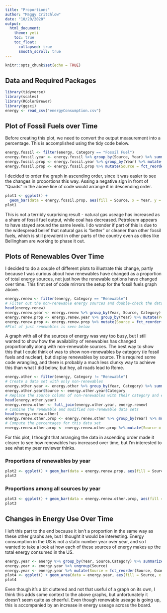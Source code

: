 ```yaml
---
title: "Proportions"
author: "Maggy Critchlow"
date: "10/20/2020"
output: 
  html_document:
    theme: yeti
    toc: true
    toc_float:
      collapsed: true
      smooth_scroll: true
---
```


```r
knitr::opts_chunk$set(echo = TRUE)
```

## Data and Required Packages

```r
library(tidyverse)
library(scales)
library(RColorBrewer)
library(ggsci)
energy <- read_csv("energyConsumption.csv")
```

## Plot of Fossil Fuels over Time

Before creating this plot, we need to convert the output measurement into a percentage. This is accomplished using the tidy code below.

```r
energy.fossil <- filter(energy, Category == "Fossil Fuel")
energy.fossil.year <- energy.fossil %>% group_by(Source, Year) %>% summarize(Quads = sum(Quads))
energy.fossil.prop <- energy.fossil.year %>% group_by(Year) %>% mutate(Pct = Quads / sum(Quads))
energy.fossil.prop <- energy.fossil.prop %>% mutate(Source = fct_reorder(Source, Quads))
```

I decided to order the graph in ascending order, since it was easier to see the changes in proportions this way. Assing a negative sign in front of "Quads" in the above line of code would arrange it in descending order.

```r
plot1 <- ggplot() + 
  geom_bar(data = energy.fossil.prop, aes(fill = Source, x = Year, y = Quads), position="fill", stat="identity") + theme_classic() + scale_fill_npg() + labs(x = "Year", y = "Proportion of Fossil Fuel Energy Source", fill = "Energy Source")
plot1
```

This is not a terribly surprising result - natural gas useage has increased as a share of fossil fuel output, while coal has decreased. Petroleum appears to have stayed around the same levels. I do wonder if part of this is due to the widespread belief that natural gas is "better" or cleaner than other fossil fuels, which is still prevalent in other parts of the country even as cities like Bellingham are working to phase it out. 

## Plots of Renewables Over Time {.tabset}

I decided to do a couple of different plots to illustrate this change, partly because I was curious about how renewables have changed as a proportion of total energy sources, not just how the renewable options have changed over time. This first set of code mirrors the setup for the fossil fuels graph above.

```r
energy.renew <- filter(energy, Category == "Renewable")
# Filter out the non-renewable energy sources and double-check the data
head(energy.renew)
energy.renew.year <- energy.renew %>% group_by(Year, Source, Category) %>% summarize(Quads = sum(Quads))
energy.renew.prop <- energy.renew.year %>% group_by(Year) %>% mutate(Pct = Quads / sum(Quads))
energy.renew.prop <- energy.renew.prop %>% mutate(Source = fct_reorder(Source, Quads))
#Plot of just renewables is seen below
```

A graph with all of the sources of energy was way too busy, but I still wanted to show how the availability of renewables has changed proportionally along with non-renewable sources. The best way to show this that I could think of was to show non-renewables by category (ie fossil fuels and nuclear), but display renewables by source. This required some code wrangling, and there is probably a much less clunky way to achieve this than what I did below, but hey, all roads lead to Rome.

```r
energy.other <- filter(energy, Category != "Renewable")
# Create a data set with only non-renewables
energy.other.year <- energy.other %>% group_by(Year, Category) %>% summarize(Quads = sum(Quads))
energy.other.year$Source <- energy.other.year$Category
# Replace the source column of non-renewables with their category and ensure that it worked correctly
head(energy.other.year)
energy.renew.other <- full_join(energy.other.year, energy.renew)
# Combine the renewable and modified non-renewable data sets
head(energy.renew.other)
energy.renew.other.prop <- energy.renew.other %>% group_by(Year) %>% mutate(Pct = Quads / sum(Quads))
# Compute the percentages for this data set
energy.renew.other.prop <- energy.renew.other.prop %>% mutate(Source = fct_reorder(Source, -Quads))
```

For this plot, I thought that arranging the data in ascending order made it clearer to see how renewables has increased over time, but I'm interested to see what my peer reviewer thinks.

### Proportions of renewables by year

```r
plot2 <- ggplot() + geom_bar(data = energy.renew.prop, aes(fill = Source, x = Year, y = Quads), position="fill", stat="identity") + theme_classic() + scale_fill_brewer(palette = "Paired") + labs(x = "Year", y = "Proportion of Renewable Energy", fill = "Source of Renewables") 
plot2
```

### Proportions among all sources by year

```r
plot3 <- ggplot() + geom_bar(data = energy.renew.other.prop, aes(fill = Source, x = Year, y = Quads), position = "fill", stat = "identity") + scale_fill_aaas() + labs(x = "Year", y = "Proportion of Energy Used", fill = "Energy Source") + theme_classic()
plot3
```

## Changes in Energy Use Over Time

I left this part to the end because it isn't a proportion in the same way as these other graphs are, but I thought it would be interesting. Energy consumption in the US is not a static number year over year, and so I wanted to take a look at how each of these sources of energy makes up the total energy consumed in the US. 

```r
energy.year <- energy %>% group_by(Year, Source,Category) %>% summarize(Quads = sum(Quads))
energy.year <- energy.year %>% ungroup(Source)
energy.year <- energy.year %>% mutate(Source = fct_reorder(Source, Quads))
plot4 <- ggplot() + geom_area(data = energy.year, aes(fill = Source, x = Year, y = Quads), position="stack", stat="identity") + labs(x = "Source", y = "Energy Use (quadrillion Btu)", fill = "Energy Source") + scale_fill_uchicago() + theme_classic()
plot4
```

Even though it's a bit cluttered and not that useful of a graph on its own, I think this adds some context to the above graphs, but unfortunately it doesn't seem quite as cheerful. Even though renewable useage is going up, this is accompanied by an increase in energy useage across the board.